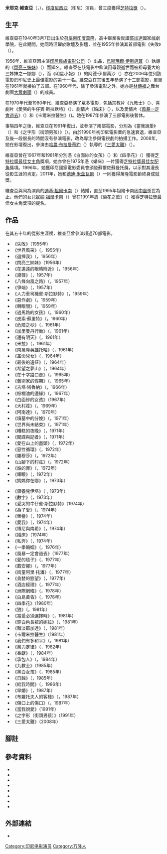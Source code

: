 {{Infobox person
| name = 米耶克·維查亞<br>{{lang|id|Mieke Wijaya}}
| image = Mieke Wijaya, c. 1960, from Tati Photo Studio.jpg
| alt = 
| caption = （攝於1960年）
| birth_name = <!--only use if different from name-->
| birth_date = {{Birth date|1939|3|7}}
| birth_place = {{flag|Dutch East Indies}}[[萬隆|萬隆]]
| death_date = {{Death date and age|2022|5|3|1939|3|7}}
| death_place = {{INA}}[[雅加达|雅加达]]
| nationality = {{INA}}
| other_names = 
| occupation = 演員
}}
'''米耶克·維查亞'''（{{lang-id|Mieke Wijaya}}，{{bd|1939年|3月7日|2022年|5月3日|catIdx=Wijaya}}），[[印度尼西亞|印度尼西亞]]（印尼）演員，曾三度獲得[[芝特拉獎|芝特拉獎]]（{{lang|id|Piala Citra}}）。

==生平==
維查亞在1940年3月7日出生於[[荷屬東印度|荷屬東印度]][[萬隆|萬隆]]，高中畢業後就讀[[耶加達|耶加達]]國家戲劇學院。在此期間，她同時活躍於歌壇及影壇，並在1955年參演其首部電影《失敗》（{{lang|id|''Gagal''}}）{{sfn|Filmindonesia.or.id, Mieke Wijaya}}。

1956年，維查亞因主演[[印尼民族電影公司|印尼民族電影公司]]（{{lang|id|Perfini}}）出品，[[烏斯瑪爾·伊斯邁耳|烏斯瑪爾·伊斯邁耳]]（{{lang|id|Usmar Ismail}}）執導的《[[閃亮三姊妹|閃亮三姊妹]]》（{{lang|id|''Tiga Dara''}}）而知名{{sfn|Filmindonesia.or.id, Mieke Wijaya}}。維查亞在該電影中飾演因母親逝世而被祖母養大的三姊妹之一娜娜（{{lang|id|Nana}}）{{sfn|Filmindonesia.or.id, Tiga Dara}}，而《明星小報》（{{lang|id|''Tabloid Bintang''}}）的阿德·伊爾萬沙（{{lang|id|Ade Irwansyah}}）亦在2006年位列該電影於印尼史上最佳電影的第十一名{{sfn|Irwansyah 2010, 25 film}}。維查亞在其後五年參演了十三部電影，單單在1961年就接拍了五部{{sfn|Filmindonesia.or.id, Filmografi Mieke Wijaya}}。在1960年代，除了參演電影之外，她亦是[[林傳福|林傳福]]之舞台劇團[[大眾劇團|大眾劇團]]（{{lang|id|Teater Populer}}）的成員{{sfn|Filmindonesia.or.id, Mieke Wijaya}}。

在1970年代至1980年代，維查亞參演了眾多電影，包括宗教片《九教士》（{{lang|id|''Sembilan Wali''}}）、喜劇片《愛哭的牛仔賓·斯拉默特》（{{lang|id|''Bing Slamet Koboi Cengeng''}}）、劇情片《婚床》（{{lang|id|''Ranjang Pengantin''}}），以及愛情片《[[風暴一定會過去_(電影)|風暴一定會過去]]》（{{lang|id|''Badai Pasti Berlalu''}}）和《卡爾米拉醫生》（{{lang|id|''Dr. Karmila''}})。她在1987年參演了三部電影後暫休{{sfn|Filmindonesia.or.id, Filmografi Mieke Wijaya}}。

事隔四年之後，維查亞在1991年復出，並參演了兩部電影，分別為《當我說愛》（{{lang|id|''Saat Kukatakan Cinta''}}）和《之字形（街頭男孩）》（{{lang|id|''Zig Zag (Anak Jalanan)''}}）。由於1990年初印尼電影業的急速衰退，維查亞及後一段很長的時間沒有參演電影，改為專注參與電視劇的拍攝工作。2008年，她在影壇復出，參演由[[哈農·布拉曼蒂約|哈農·布拉曼蒂約]]（{{lang|id|Hanung Bramantyo}}）執導的《[[三愛太難|三愛太難]]》（{{lang|id|''Ayat-Ayat Cinta''}}）{{sfn|Filmindonesia.or.id, Mieke Wijaya}}{{sfn|Filmindonesia.or.id, Filmografi Mieke Wijaya}}。

維查亞曾在1967年和1981年分別憑《白面紗的女孩》（{{lang|id|''Gadis Kerudung Putih''}}）和《四季花》（{{lang|id|''Kembang Semusim''}}）獲得[[芝特拉獎最佳女主角|芝特拉獎最佳女主角]]獎項{{sfn|Filmindonesia.or.id, Mieke Wijaya}}。她亦曾在1975年憑《婚床》一片獲得[[芝特拉獎最佳女配角|芝特拉獎最佳女配角]]獎項{{sfn|Filmindonesia.or.id, Penghargaan Mieke Wijaya}}。1996年，她獲印尼國家電影委員會頒發蘇爾佐蘇曼托獎，以示對其漫長從影生涯的肯定{{sfn|Filmindonesia.or.id, Mieke Wijaya}}。2011年，她和[[德迪·米茲瓦爾|德迪·米茲瓦爾]]（{{lang|id|Deddy Mizwar}}）一同獲得萬隆電影節終身成就獎{{sfn|Kompas 2011, Jangan}}。

維查亞與同為演員的[[迪基·祖爾卡南|迪基·祖爾卡南]]（{{lang|id|Dicky Zulkarnaen}}）結婚，直至1995年祖爾卡南因[[中風|中風]]逝世為止{{sfn|Filmindonesia.or.id, Mieke Wijaya}}{{sfn|The Jakarta Post 1999, Smoke}}。他們的女兒[[妮婭·祖爾卡南|妮婭·祖爾卡南]]（{{lang|id|Nia Zulkarnaen}}）曾在1991年憑《菊花之歌》（{{lang|id|''Lagu Untuk Seruni''}}）獲得芝特拉獎最佳女主角獎項的提名{{sfn|Filmindonesia.or.id, Nia Zulkarnaen}}。

==作品==
在其五十年的從影生涯裡，維查亞曾參演超過70部電影{{sfn| Filmindonesia.or.id, Filmografi Mieke Wijaya}}。

{{col-begin}}
{{col-2}}
*《失敗》（1955年）
*《世界風采》（{{lang|id|''Tjorak Dunia''}}，1955年）
*《選擇我》（{{lang|id|''Pilihlah Aku''}}，1956年）
*《閃亮三姊妹》（1956年）
*《在遙遠的眼睛附近》（{{lang|id|''Dekat Dimata Djauh Dihati''}}，1956年）
*《黛薇》（{{lang|id|''Dewi''}}，1957年）
*《八條向風之路》（{{lang|id|''Delapan Pendjuru Angin''}}，1957年）
*《爭端》（{{lang|id|''Sengketa''}}，1957年）
*《人力車司機賓·斯拉默特》（{{lang|id|''Bing Slamet Tukang Betja''}}，1959年）
*《惡作劇》（{{lang|id|''Iseng''}}，1959年）
*《轉眼間》（{{lang|id|''Sekedjap Mata''}}，1959年）
*《過馬路的女孩》（{{lang|id|''Gadis Diseberang Djalan''}}，1960年）
*《皮索·蘇里特》（{{lang|id|''Piso Surit''}}，1960年）
*《危險之秒》（{{lang|id|''Detik-detik Berbahaja''}}，1961年）
*《加里曼丹行動》（{{lang|id|''Aksi Kalimantan''}}，1961年）
*《還有明天》（{{lang|id|''Masih Ada Hari Esok''}}，1961年）
*《米拉》（{{lang|id|''Mira''}}，1961年）
*《南萬隆英雄托哈》（{{lang|id|''Toha, Pahlawan Bandung Selatan''}}，1961年）
*《革命兒女》（{{lang|id|''Anak-anak Revolusi''}}，1964年）
*《最後的遠征》（{{lang|id|''Ekspedisi Terakhir''}}，1964年）
*《希望之夢山》（{{lang|id|''Impian Bukit Harapan''}}，1964年）
*《在十字路口走》（{{lang|id|''Langkah-langkah Dipersimpangan''}}，1965年）
*《藝術家的假期》（{{lang|id|''Liburan Seniman''}}，1965年）
*《吉塔·塔魯納》（{{lang|id|''Gita Taruna''}}，1966年）
*《棕櫚油的邊緣》（{{lang|id|''Disela-sela Kelapa Sawit''}}，1967年）
*《白面紗的女孩》（1967年）
*《大村莊》（{{lang|en|''Big Village''}}，1969年）
*《阿南達》（{{lang|id|''Ananda''}}，1970年）
*《墳墓中的分娩》（{{lang|id|''Beranak dalam Kubur''}}，1971年）
*《世界尚未結束》（{{lang|id|''Dunia Belum Kiamat''}}，1971年）
*《糟糕的夜晚》（{{lang|id|''Malam Jahanam''}}，1971年）
*《間諜與記者》（{{lang|id|''Spy and Journalist''}}，1971年）
*《愛在山上的盡頭》（{{lang|id|''Akhir Cinta di Atas Bukit''}}，1972年）
*《惡性循環》（{{lang|id|''Lingkaran Setan''}}，1972年）
*《羅穆莎》（{{lang|id|''Romusha''}}，1972年）
*《山腳下的村莊》（{{lang|id|''Desa di Kaki Bukit''}}，1972年）
*《誰的罪》（{{lang|id|''Dosa Siapa''}}，1972年）
*《耀眼》（{{lang|id|''Flamboyant''}}，1972年）
*《媽媽你在哪》（{{lang|id|''Dimana Kau Ibu''}}，1973年）
{{col-2}}
*《領養兒伊塔》（{{lang|id|''Ita Si Anak Pungut''}}﹐1973年）
*《數字》（{{lang|id|''Tokoh''}}，1973年）
*《愛哭的牛仔賓·斯拉默特》（1974年）
*《為了愛》（{{lang|id|''Demi Cinta''}}，1974年）
*《榮譽》（{{lang|id|''Kehormatan''}}，1974年）
*《愛我》（{{lang|id|''Sayangilah Daku''}}，1974年）
*《博尼與南希》（{{lang|id|''Boni dan Nancy''}}，1974年）
*《婚床》（1974年）
*《私奔》（{{lang|id|''Kawin Lari''}}，1974年）
*《一季婚姻》（{{lang|id|''Perkawinan dalam Semusim''}}，1976年）
*《風暴一定會過去》（1977年）
*《愛的毯子》（{{lang|id|''Selimut Cinta''}}，1977年）
*《戴安娜》（{{lang|id|''Diana''}}，1977年）
*《街童阿里·托潘》（{{lang|id|''Ali Topan Anak Jalanan''}}，1977年）
*《貪婪的慾望》（{{lang|id|''Napsu Serakah''}}，1977年）
*《酒店經理》（{{lang|id|''Manager Hotel''}}，1977年）
*《洲際網絡》（{{lang|id|''Jaringan Antar Benua''}}，1978年）
*《白島黃昏》（{{lang|id|''Senja di Pulo Putih''}}，1978年）
*《四季花》（1980年）
*《狼》（{{lang|id|''Srigala''}}，1981年）
*《當愛必須選擇時》（{{lang|id|''Ketika Cinta Harus Memilih''}}，1981年）
*《穿白色長裙的妮拉》（{{lang|id|''Nila di Gaun Putih''}}，1981年）
*《黯淡耶加達》（{{lang|id|''Remang-remang Jakarta''}}，1981年）
*《卡爾米拉醫生》（1981年）
*《我們有多和平》（{{lang|id|''Betapa Damai Hati Kami''}}，1981年）
*《業力定律》（{{lang|id|''Hukum Karma''}}，1982年）
*《奉獻》（{{lang|id|''Pengabdian''}}，1984年）
*《承包人》（{{lang|id|''Kontraktor''}}，1984年）
*《九教士》（1985年）
*《黑白女孩》（{{lang|id|''Gadis Hitam Putih''}}，1985年）
*《日蝕》（{{lang|id|''Gerhana''}}，1985年）
*《給我時間》（{{lang|id|''Beri Aku Waktu''}}，1986年）
*《早婚》（{{lang|id|''Pernikahan Dini''}}，1987年）
*《布羅托夫人的客棧》（{{lang|id|''Penginapan Bu Broto''}}，1987年）
*《傷口上的傷口》（{{lang|id|''Luka di Atas Luka''}}，1987年）
*《當我說愛》（1991年）
*《之字形（街頭男孩）》（1991年）
*《三愛太難》（2008年）
{{col-end}}

==腳註==
{{reflist|30em}}

==參考資料==
{{refbegin|40em}}
*{{cite news|url=http://www.tabloidbintang.com/extra/top-list/2752.html?showall=1 |title=25 film Indonesia Terbaik Sepanjang Masa |trans-title=25 Best Indonesian Movies of All Time |last=Irwansyah |first=Ade |date=2010-04-23 |work=Tabloid Bintang |publisher= |language=id |ref={{sfnRef|Irwansyah 2010, 25 film}} |accessdate=2011-08-19 |archiveurl=https://www.webcitation.org/6GfZNI7Xl?url=http://www.tabloidbintang.com/extra/top-list/2752.html?showall=1 |archivedate=2013-05-16 |dead-url=yes|df= }}
*{{cite news|url=http://nasional.kompas.com/read/2011/05/14/03302646/ |title=Jangan Hanya di Gedung |trans-title=Don't Just Stay in Warehouses |date=2011-05-14 |work=Kompas |publisher= |language=id |ref={{sfnRef|Kompas 2011, Jangan}} |accessdate=2013-05-17 |archiveurl=https://www.webcitation.org/6GfZfAMiq?url=http://nasional.kompas.com/read/2011/05/14/03302646/ |archivedate=2013-05-16 |dead-url=yes|df= }}
*{{cite web|url=http://filmindonesia.or.id/movie/name/nmp4bd15c37d88ae_mieke-marie/filmography |title=Filmografi Mieke Wijaya |trans-title=Filmography for Mieke Wijaya |language=id |work=filmindonesia.or.id |publisher=Konfiden Foundation |accessdate=2013-05-04 |archivedate=2013-05-16 |archiveurl=https://www.webcitation.org/6Gf9HPlV1?url=http://filmindonesia.or.id/movie/name/nmp4bd15c37d88ae_mieke-marie/filmography |ref={{sfnRef|Filmindonesia.or.id, Filmografi Mieke Wijaya}} |dead-url=yes|df= }}
*{{cite web|url=http://filmindonesia.or.id/movie/name/nmp4bd15c37d88ae_Mieke-Wijaya |title=Mieke Wijaya |language=id |work=filmindonesia.or.id |publisher=Konfiden Foundation |accessdate=2013-05-04 |archivedate=2013-05-04 |archiveurl=https://www.webcitation.org/6GMR9HOGA?url=http://filmindonesia.or.id/movie/name/nmp4bd15c37d88ae_Mieke-Wijaya |ref={{sfnRef|Filmindonesia.or.id, Mieke Wijaya}} |dead-url=yes|df= }}
*{{cite web|url=http://filmindonesia.or.id/movie/name/nmp4b9bce55e7d64_Nia-Zulkarnaen |title=Nia Zulkarnaen |language=id |work=filmindonesia.or.id |publisher=Konfiden Foundation |accessdate=2013-05-04 |archivedate=2013-05-04 |archiveurl=https://www.webcitation.org/6GMY3Qzxv?url=http://filmindonesia.or.id/movie/name/nmp4b9bce55e7d64_Nia-Zulkarnaen |ref={{sfnRef|Filmindonesia.or.id, Nia Zulkarnaen}} |dead-url=yes|df= }}
*{{cite web|url=http://filmindonesia.or.id/movie/name/nmp4bd15c37d88ae_mieke-marie/award |title=Penghargaan Mieke Wijaya |trans-title=Awards for Mieke Wijaya |language=id |work=filmindonesia.or.id |publisher=Konfiden Foundation |accessdate=2013-05-04 |archivedate=2013-05-16|archiveurl=https://www.webcitation.org/6Gf8fQHIS?url=http://filmindonesia.or.id/movie/name/nmp4bd15c37d88ae_mieke-marie/award |ref={{sfnRef|Filmindonesia.or.id, Penghargaan Mieke Wijaya}} |dead-url=yes|df= }}
*{{cite news|url=http://www.thejakartapost.com/news/1999/08/25/smoke-little-fire-draft-bill.html |title=Smoke, but little fire, to draft bill |work=The Jakarta Post |accessdate=2013-05-04 |date=1999-08-25 |archivedate=2013-05-16 |archiveurl=https://www.webcitation.org/6Gf9jWkXc?url=http://www.thejakartapost.com/news/1999/08/25/smoke-little-fire-draft-bill.html |ref={{sfnRef|The Jakarta Post 1999, Smoke}} |dead-url=yes|df= }}
*{{cite web|url=http://filmindonesia.or.id/movie/title/lf-t008-56-048232_tiga-dara |title=Tiga Dara |language=id |work=filmindonesia.or.id |publisher=Konfiden Foundation |accessdate=2013-05-04 |archivedate=2013-05-16 |archiveurl=https://www.webcitation.org/6Gf8fQHIS?url=http://filmindonesia.or.id/movie/name/nmp4bd15c37d88ae_mieke-marie/award |ref={{sfnRef|Filmindonesia.or.id, Tiga Dara}} |dead-url=yes|df= }}
{{refend}}

==外部連結==
*{{IMDb name|0927123}}

{{authority control}}

{{DEFAULTSORT:Wijaya, Mieke}}
[[Category:印尼电影演员|Category:印尼电影演员]]
[[Category:万隆人|Category:万隆人]]